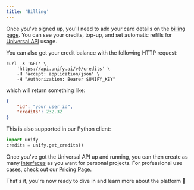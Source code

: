 ```yaml
---
title: 'Billing'
---
```


Once you've signed up, you'll need to add your card details on the [billing page](https://console.unify.ai/billing).
You can see your credits, top-up, and set automatic refills for [Universal API](https://docs.unify.ai/universal_api) usage.

You can also get your credit balance with the following HTTP request:

```shell
curl -X 'GET' \
    'https://api.unify.ai/v0/credits' \
    -H 'accept: application/json' \
    -H "Authorization: Bearer $UNIFY_KEY"
```

which will return something like:

```json
{
    "id": "your_user_id",
    "credits": 232.32
}
```

This is also supported in our Python client:

```python
import unify
credits = unify.get_credits()
```

Once you've got the Universal API up and running,
you can then create as many [interfaces](https://docs.unify.ai/interfaces) as you want for personal projects.
For professional use cases, check out our [Pricing Page](https://unify.ai/pricing).

That's it, you're now ready to dive in and learn more about the platform 🤿
